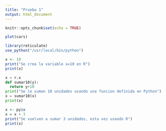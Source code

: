 ```yaml
---
title: "Prueba 1"
output: html_document
---
```


```r
knitr::opts_chunk$set(echo = TRUE)
```


```r
plot(cars)
```

```r
library(reticulate)
use_python("/usr/local/bin/python")
```

```r
x <- 10
print("Se crea la variable x=10 en R")
print(x)
```

```python
x = r.x
def sumar10(y):
  return y+10
print("Se le suman 10 unidades usando una funcion definida en Python")
x = sumar10(x)
print(x)
```

```r
x <- py$x
x = x + 3
print("Se vuelven a sumar 3 unidades, esta vez usando R")
print(x)
```

